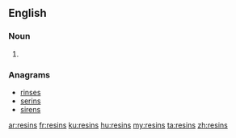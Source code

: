 ==English==

===Noun===
{{head|en|plural}}

# {{plural of|resin|lang=en}}

===Anagrams===
* [[rinses#English|rinses]]
* [[serins#English|serins]]
* [[sirens#English|sirens]]

[[ar:resins]]
[[fr:resins]]
[[ku:resins]]
[[hu:resins]]
[[my:resins]]
[[ta:resins]]
[[zh:resins]]